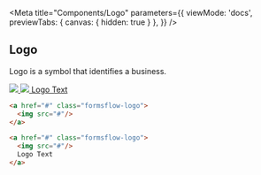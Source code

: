 

<Meta title="Components/Logo" parameters={{
    viewMode: 'docs',
    previewTabs: { 
      canvas: { hidden: true } 
     },
  }} />

## Logo
  Logo is a symbol that identifies a business.
<div class="formsflow-d-flex formsflow-child-m-3">
    <a href="https://149641023.v2.pressablecdn.com/wp-content/uploads/2022/05/Site_logo.png" class="formsflow-logo">
      <img src="https://149641023.v2.pressablecdn.com/wp-content/uploads/2022/05/Site_logo.png"/>
    </a>
    <a href="https://app2.aot-technologies.com/logo.svg" class="formsflow-logo">
      <img src="https://app2.aot-technologies.com/logo.svg"/>
      Logo Text
    </a>
</div>

```html dark
<a href="#" class="formsflow-logo">
  <img src="#"/>
</a>

<a href="#" class="formsflow-logo">
  <img src="#"/>
  Logo Text
</a>

```